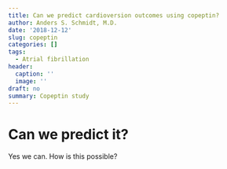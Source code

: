 ```yaml
---
title: Can we predict cardioversion outcomes using copeptin? 
author: Anders S. Schmidt, M.D.
date: '2018-12-12'
slug: copeptin
categories: []
tags:
  - Atrial fibrillation
header:
  caption: ''
  image: ''
draft: no
summary: Copeptin study
---
```


# Can we predict it? 

Yes we can. How is this possible? 
